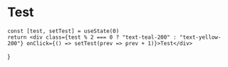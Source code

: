 
# Test

    const [test, setTest] = useState(0)
    return <div class={test % 2 === 0 ? "text-teal-200" : "text-yellow-200"} onClick={() => setTest(prev => prev + 1)}>Test</div>
}

<Code />
